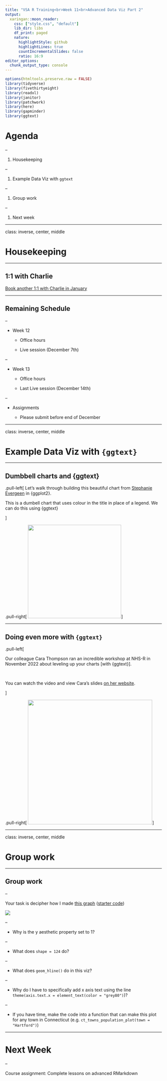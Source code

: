 ```yaml
---
title: "VSA R Training<br>Week 11<br>Advanced Data Viz Part 2"
output:
  xaringan::moon_reader:
    css: ["style.css", "default"]
    lib_dir: libs
    df_print: paged
    nature:
      highlightStyle: github
      highlightLines: true
      countIncrementalSlides: false
      ratio: 16:9
editor_options: 
  chunk_output_type: console
---
```


```r
options(htmltools.preserve.raw = FALSE)
library(tidyverse)
library(fivethirtyeight)
library(readxl)
library(janitor)
library(patchwork)
library(here)
library(gapminder)
library(ggtext)
```


# Agenda

--

1. Housekeeping

--

1. Example Data Viz with `ggtext`

--

1. Group work

--

1. Next week

---

class: inverse, center, middle

# Housekeeping


---

## 1:1 with Charlie

[Book another 1:1 with Charlie in January](https://savvycal.com/charliejhadley-r-for-the-rest-of-us/2nd-1to1-jan-2023)


---

## Remaining Schedule

--

- Week 12

  - Office hours
  
  - Live session (December 7th)
  
--
  
- Week 13

  - Office hours
  
  - Last Live session (December 14th)

--

- Assignments

  - Please submit before end of December

---

class: inverse, center, middle

# Example Data Viz with `{ggtext}`

---

## Dumbbell charts and {ggtext}

.pull-left[
Let's walk through building this beautiful chart from [Stephanie Evergeen](https://stephanieevergreen.com/easy-dot-plots-in-excel/) in {ggplot2}.

This is a dumbell chart that uses colour in the title in place of a legend. We can do this using {ggtext}

]

.pull-right[
<img src='images/dotplot5.webp' height='300px'/>
]

---

## Doing even more with `{ggtext}`

.pull-left[

Our colleague Cara Thompson ran an incredible workshop at NHS-R in November 2022 about leveling up your charts [with {ggtext}].

<br>

You can watch the video and view Cara's slides [on her website](https://www.cararthompson.com/talks/nhsr2022-level-up).

]

.pull-right[
<img src='images/penguin-bakeoff.png' height='400px'/>
]


---

class: inverse, center, middle

# Group work

---

## Group work

--

Your task is decipher how I made [this graph](https://share.rfor.us/v1ub7qWe) ([starter code](https://gist.githubusercontent.com/dgkeyes/8e6ae05003dac8fc6a928a9d1230f955/raw/d23ea91d8a7f2d5f1c10ce410a39ca057daba268/data-viz-exercise.R))

![](https://p218.p3.n0.cdn.getcloudapp.com/items/v1ub7qWe/1633a0d2-bde3-405a-8a91-cebf912a1809.jpg?source=viewer&v=362ab84fc710116e10f7aa692d1ed927)

--

- Why is the y aesthetic property set to 1?

--

- What does `shape = 124` do?

--

- What does `geom_hline()` do in this viz?

--

- Why do I have to specifically add x axis text using the line `theme(axis.text.x = element_text(color = "grey80")`)?

--

- If you have time, make the code into a function that can make this plot for any town in Connecticut (e.g. `ct_towns_population_plot(town = "Hartford")`)


---

# Next Week

--

Course assignment: Complete lessons on advanced RMarkdown


